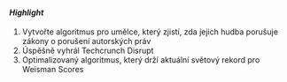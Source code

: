 
#### _Highlight_

1. Vytvořte algoritmus pro umělce, který zjistí, zda jejich hudba porušuje zákony o porušení autorských práv
1. Úspěšně vyhrál Techcrunch Disrupt
1. Optimalizovaný algoritmus, který drží aktuální světový rekord pro Weisman Scores
